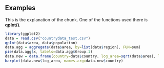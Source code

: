 ## Examples

This is the explanation of the chunk. One of the functions used there is **qplot()**.

```r
library(ggplot2)
data = read.csv("countrydata_test.csv")
qplot(data$area, data$population)
data.agg = aggregate(data$area, by=list(data$region), FUN=sum)
pie(data.agg$x, labels=data.agg$Group.1)
data.new = data.frame(country=data$country, log_area=sqrt(data$area), log_popu=(log(data$population)))
barplot(data.new$log_area, names.arg=data.new$country)
```